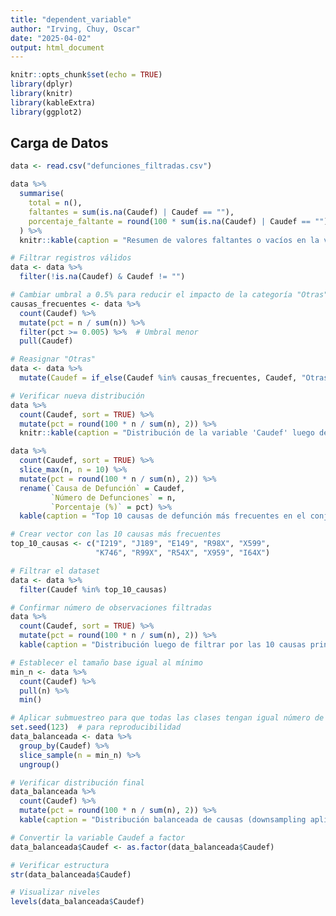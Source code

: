 ```yaml
---
title: "dependent_variable"
author: "Irving, Chuy, Oscar"
date: "2025-04-02"
output: html_document
---
```

```r
knitr::opts_chunk$set(echo = TRUE)
library(dplyr)
library(knitr)
library(kableExtra)
library(ggplot2)
```

## Carga de Datos
```r
data <- read.csv("defunciones_filtradas.csv")
```

```r
data %>%
  summarise(
    total = n(),
    faltantes = sum(is.na(Caudef) | Caudef == ""),
    porcentaje_faltante = round(100 * sum(is.na(Caudef) | Caudef == "") / n(), 2)
  ) %>%
  knitr::kable(caption = "Resumen de valores faltantes o vacíos en la variable 'Caudef'")

# Filtrar registros válidos
data <- data %>%
  filter(!is.na(Caudef) & Caudef != "")
```

```r
# Cambiar umbral a 0.5% para reducir el impacto de la categoría "Otras"
causas_frecuentes <- data %>%
  count(Caudef) %>%
  mutate(pct = n / sum(n)) %>%
  filter(pct >= 0.005) %>%  # Umbral menor
  pull(Caudef)

# Reasignar "Otras"
data <- data %>%
  mutate(Caudef = if_else(Caudef %in% causas_frecuentes, Caudef, "Otras"))

# Verificar nueva distribución
data %>%
  count(Caudef, sort = TRUE) %>%
  mutate(pct = round(100 * n / sum(n), 2)) %>%
  knitr::kable(caption = "Distribución de la variable 'Caudef' luego de agrupar causas poco frecuentes")
```
```r

data %>%
  count(Caudef, sort = TRUE) %>%
  slice_max(n, n = 10) %>%
  mutate(pct = round(100 * n / sum(n), 2)) %>%
  rename(`Causa de Defunción` = Caudef,
         `Número de Defunciones` = n,
         `Porcentaje (%)` = pct) %>%
  kable(caption = "Top 10 causas de defunción más frecuentes en el conjunto de datos")

```

```r
# Crear vector con las 10 causas más frecuentes
top_10_causas <- c("I219", "J189", "E149", "R98X", "X599", 
                   "K746", "R99X", "R54X", "X959", "I64X")

# Filtrar el dataset
data <- data %>%
  filter(Caudef %in% top_10_causas)

# Confirmar número de observaciones filtradas
data %>%
  count(Caudef, sort = TRUE) %>%
  mutate(pct = round(100 * n / sum(n), 2)) %>%
  kable(caption = "Distribución luego de filtrar por las 10 causas principales")


```

```r
# Establecer el tamaño base igual al mínimo
min_n <- data %>%
  count(Caudef) %>%
  pull(n) %>%
  min()

# Aplicar submuestreo para que todas las clases tengan igual número de registros
set.seed(123)  # para reproducibilidad
data_balanceada <- data %>%
  group_by(Caudef) %>%
  slice_sample(n = min_n) %>%
  ungroup()

# Verificar distribución final
data_balanceada %>%
  count(Caudef) %>%
  mutate(pct = round(100 * n / sum(n), 2)) %>%
  kable(caption = "Distribución balanceada de causas (downsampling aplicado)")

```

```r
# Convertir la variable Caudef a factor
data_balanceada$Caudef <- as.factor(data_balanceada$Caudef)

# Verificar estructura
str(data_balanceada$Caudef)

# Visualizar niveles
levels(data_balanceada$Caudef)

```

